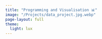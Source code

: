 ```yaml
---
title: "Programming and Visualisation 📊"
image: "/Projects/data_project.jpg.webp"
page-layout: full
theme:
  light: lux
---
```

